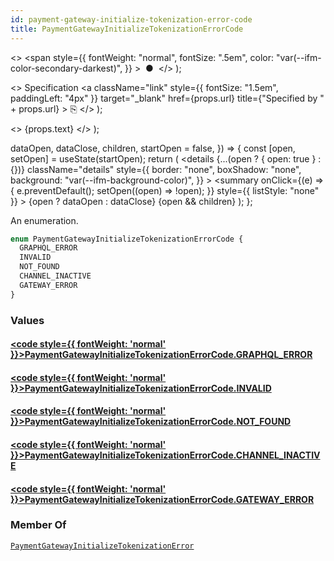 ```yaml
---
id: payment-gateway-initialize-tokenization-error-code
title: PaymentGatewayInitializeTokenizationErrorCode
---
```


  <>
    <span
      style={{
        fontWeight: "normal",
        fontSize: ".5em",
        color: "var(--ifm-color-secondary-darkest)",
      }}
    >
      &nbsp;●&nbsp;
    </span>
  </>
);

  <>
    Specification
    <a
      className="link"
      style={{ fontSize: "1.5em", paddingLeft: "4px" }}
      target="\_blank"
      href={props.url}
      title={"Specified by " + props.url}
    >
      ⎘
    </a>
  </>
);

  <>
    <span className={props.class}>{props.text}</span>
  </>
);


  dataOpen,
  dataClose,
  children,
  startOpen = false,
}) => {
  const [open, setOpen] = useState(startOpen);
  return (
    <details
      {...(open ? { open: true } : {})}
      className="details"
      style={{
        border: "none",
        boxShadow: "none",
        background: "var(--ifm-background-color)",
      }}
    >
      <summary
        onClick={(e) => {
          e.preventDefault();
          setOpen((open) => !open);
        }}
        style={{ listStyle: "none" }}
      >
        {open ? dataOpen : dataClose}
      </summary>
      {open && children}
    </details>
  );
};

An enumeration.

```graphql
enum PaymentGatewayInitializeTokenizationErrorCode {
  GRAPHQL_ERROR
  INVALID
  NOT_FOUND
  CHANNEL_INACTIVE
  GATEWAY_ERROR
}
```

### Values

#### [<code style={{ fontWeight: 'normal' }}>PaymentGatewayInitializeTokenizationErrorCode.<b>GRAPHQL_ERROR</b></code>](#)

>

#### [<code style={{ fontWeight: 'normal' }}>PaymentGatewayInitializeTokenizationErrorCode.<b>INVALID</b></code>](#)

>

#### [<code style={{ fontWeight: 'normal' }}>PaymentGatewayInitializeTokenizationErrorCode.<b>NOT_FOUND</b></code>](#)

>

#### [<code style={{ fontWeight: 'normal' }}>PaymentGatewayInitializeTokenizationErrorCode.<b>CHANNEL_INACTIVE</b></code>](#)

>

#### [<code style={{ fontWeight: 'normal' }}>PaymentGatewayInitializeTokenizationErrorCode.<b>GATEWAY_ERROR</b></code>](#)

>

### Member Of

[`PaymentGatewayInitializeTokenizationError`](../../../api-reference/payments/objects/payment-gateway-initialize-tokenization-error) <Badge class="badge badge--secondary" text="object"/>
